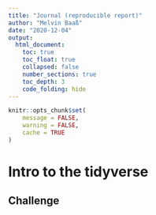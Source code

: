 ```yaml
---
title: "Journal (reproducible report)"
author: "Melvin Baaß"
date: "2020-12-04"
output:
  html_document:
    toc: true
    toc_float: true
    collapsed: false
    number_sections: true
    toc_depth: 3
    code_folding: hide
---
```


```r
knitr::opts_chunk$set(
	message = FALSE,
	warning = FALSE,
	cache = TRUE
)
```

# Intro to the tidyverse

## Challenge

